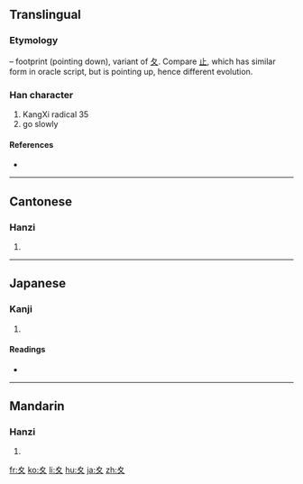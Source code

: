 {{also|夂|攵}}
==Translingual==
{{stroke order|type=animate}}

===Etymology===
{{liushu|p}} – footprint (pointing down), variant of [[夂]]. Compare [[止]], which has similar form in oracle script, but is pointing up, hence different evolution.

{{Han etyl}}

===Han character===
{{Han char|rn=35|rad=夊|as=00|sn=3|four=|canj=竹水 (HE), XX竹水 (XXHE)}}

# KangXi radical 35
# go slowly

====References====
* {{Han ref|kx=0245.010|dkj=05708|dj=0485.180|hdz=20867.160|uh=590A|ud=22794}}

----

==Cantonese==

===Hanzi===
{{yue-hanzi|jyut=|y=seui1}}

# {{defn|Cantonese}}

----

==Japanese==

===Kanji===
{{ja-kanji|grade=9|rs=夊00}}

# {{defn|Japanese}}

====Readings====
* {{ja-readings|on=[[すい]] (sui)|kun=[[すいにょう]] (suinyō)}}

----

==Mandarin==

===Hanzi===
{{cmn-hanzi|pin=[[suī]] ([[sui1]])|wg=sui<sup>1</sup>}}

# {{defn|Mandarin}}

[[fr:夊]]
[[ko:夊]]
[[li:夊]]
[[hu:夊]]
[[ja:夊]]
[[zh:夊]]